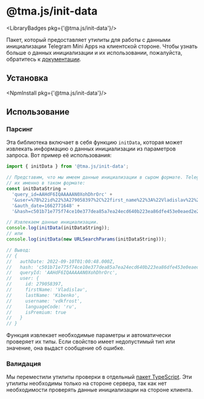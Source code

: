 # @tma.js/init-data

<LibraryBadges pkg={'@tma.js/init-data'}/>

Пакет, который предоставляет утилиты для работы с данными инициализации Telegram Mini Apps на клиентской стороне. Чтобы узнать больше о данных инициализации и их использовании, пожалуйста, обратитесь к [документации](../launch-params/init-data.mdx).

## Установка

<NpmInstall pkg={'@tma.js/init-data'}/>

## Использование

### Парсинг

Эта библиотека включает в себя функцию `initData`, которая может извлекать информацию о данных инициализации из параметров запроса. Вот пример её использования:

```typescript
import { initData } from '@tma.js/init-data';

// Представим, что мы имеем данные инициализации в сыром формате. Telegram отправляет
// их именно в таком формате:
const initDataString =
  'query_id=AAHdF6IQAAAAAN0XohDhrOrc' +
  '&user=%7B%22id%22%3A279058397%2C%22first_name%22%3A%22Vladislav%22%2C%22last_name%22%3A%22Kibenko%22%2C%22username%22%3A%22vdkfrost%22%2C%22language_code%22%3A%22ru%22%2C%22is_premium%22%3Atrue%7D' +
  '&auth_date=1662771648' +
  '&hash=c501b71e775f74ce10e377dea85a7ea24ecd640b223ea86dfe453e0eaed2e2b2';

// Извлекаем данные инициализации.
console.log(initData(initDataString));
// или
console.log(initData(new URLSearchParams(initDataString)));

// Вывод:
// {
//   authDate: 2022-09-10T01:00:48.000Z,
//   hash: 'c501b71e775f74ce10e377dea85a7ea24ecd640b223ea86dfe453e0eaed2e2b2',
//   queryId: 'AAHdF6IQAAAAAN0XohDhrOrc',
//   user: {
//     id: 279058397,
//     firstName: 'Vladislav',
//     lastName: 'Kibenko',
//     username: 'vdkfrost',
//     languageCode: 'ru',
//     isPremium: true
//   }
// }
```

Функция извлекает необходимые параметры и автоматически проверяет их типы. Если свойство имеет недопустимый тип или значение, она выдаст сообщение об ошибке.

### Валидация

Мы переместили утилиты проверки в отдельный [пакет TypeScript](tma-js-init-data-node.mdx). Эти утилиты необходимы только на стороне сервера, так как нет необходимости проверять данные
инициализации на стороне клиента.
